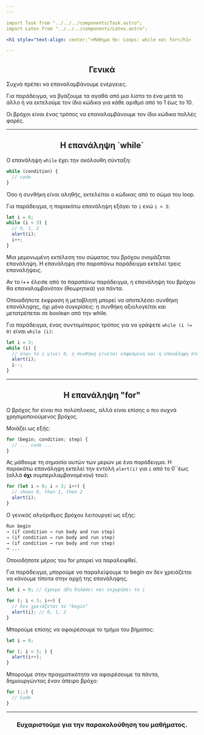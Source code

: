 ```yaml
---
---

import Task from "../../../components/Task.astro";
import Latex from "../../../components/Latex.astro";

<h1 style="text-align: center;">Μάθημα 9ο: Loops: while και for</h1>

---
```


<h2 style="text-align: center;"> Γενικά </h2>

Συχνά πρέπει να επαναλαμβάνουμε ενέργειες.

Για παράδειγμα, να βγάζουμε τα αγαθά από μια λίστα το ένα μετά το άλλο ή να εκτελούμε τον ίδιο κώδικα για κάθε αριθμό από το 1 έως το 10.

Οι βρόχοι είναι ένας τρόπος να επαναλαμβάνουμε τον ίδιο κώδικα πολλές φορές.

---

<h2 style="text-align: center;"> Η επανάληψη `while` </h2>

Ο επανάληψη `while` έχει την ακόλουθη σύνταξη:

```js
while (condition) {
  // code
}
```

Όσο η συνθήκη είναι αληθής, εκτελείται ο κώδικας από το σώμα του loop.

Για παράδειγμα, η παρακάτω επανάληψη εξάγει το `i` ενώ `i < 3`:

```js
let i = 0;
while (i < 3) {
  // 0, 1, 2
  alert(i);
  i++;
}
```

Μια μεμονωμένη εκτέλεση του σώματος του βρόχου ονομάζεται επανάληψη. Η επανάληψη στο παραπάνω παράδειγμα εκτελεί τρεις επαναλήψεις.

Αν το i++ έλειπε από το παραπάνω παράδειγμα, η επανάληψη του βρόχου θα επαναλαμβανόταν (θεωρητικά) για πάντα.

Οποιαδήποτε έκφραση ή μεταβλητή μπορεί να αποτελέσει συνθήκη επανάληψης, όχι μόνο συγκρίσεις: η συνθήκη αξιολογείται και μετατρέπεται σε boolean από την while.

Για παράδειγμα, ένας συντομότερος τρόπος για να γράψετε `while (i != 0)` είναι `while (i)`:

```js
let i = 3;
while (i) {
  // όταν το i γίνει 0, η συνθήκη γίνεται εσφαλμένη και η επανάληψη σταματάει
  alert(i);
  i--;
}
```

---

<h2 style="text-align: center;"> Η επανάληψη "for" </h2>

Ο βρόχος for είναι πιο πολύπλοκος, αλλά είναι επίσης ο πιο συχνά χρησιμοποιούμενος βρόχος.

Μοιάζει ως εξής:

```js
for (begin; condition; step) {
  // ... code ...
}
```

Ας μάθουμε τη σημασία αυτών των μερών με ένα παράδειγμα. Η παρακάτω επανάληψη εκτελεί την εντολή `alert(i)` για `i` από το 0``έως (αλλά **όχι** συμπεριλαμβανομένου) του`3`:

```js
for (let i = 0; i < 3; i++) {
  // shows 0, then 1, then 2
  alert(i);
}
```

Ο γενικός αλγόριθμος βρόχου λειτουργεί ως εξής:

```txt
Run begin
→ (if condition → run body and run step)
→ (if condition → run body and run step)
→ (if condition → run body and run step)
→ ...
```

Οποιοδήποτε μέρος του for μπορεί να παραλειφθεί.

Για παράδειγμα, μπορούμε να παραλείψουμε το begin αν δεν χρειάζεται να κάνουμε τίποτα στην αρχή της επανάληψης.

```js
let i = 0; // έχουμε ήδη δηλώσει και εκχωρήσει το i

for (; i < 3; i++) {
  // δεν χρειάζεται το "begin"
  alert(i); // 0, 1, 2
}
```

Μπορούμε επίσης να αφαιρέσουμε το τμήμα του βήματος:

```js
let i = 0;

for (; i < 3; ) {
  alert(i++);
}
```

Μπορούμε στην πραγματικότητα να αφαιρέσουμε τα πάντα, δημιουργώντας έναν άπειρο βρόχο:

```js
for (;;) {
  // Code
}
```

---

<h3 style="text-align: center;">Ευχαριστούμε για την παρακολούθηση του μαθήματος.</h3>